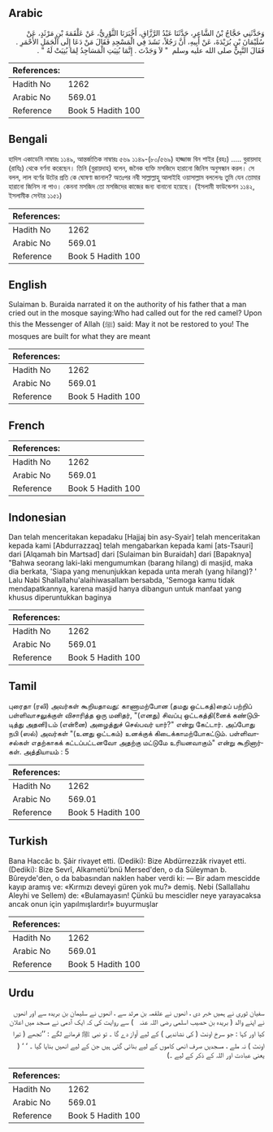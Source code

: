 ## Arabic


<div dir="rtl" lang="ar" style={{fontSize:'larger',backgroundColor:'#f8f9fa',padding:20}}>
وَحَدَّثَنِي حَجَّاجُ بْنُ الشَّاعِرِ، حَدَّثَنَا عَبْدُ الرَّزَّاقِ، أَخْبَرَنَا الثَّوْرِيُّ، عَنْ عَلْقَمَةَ بْنِ مَرْثَدٍ، عَنْ سُلَيْمَانَ بْنِ بُرَيْدَةَ، عَنْ أَبِيهِ، أَنَّ رَجُلاً، نَشَدَ فِي الْمَسْجِدِ فَقَالَ مَنْ دَعَا إِلَى الْجَمَلِ الأَحْمَرِ ‏.‏ فَقَالَ النَّبِيُّ صلى الله عليه وسلم ‏ "‏ لاَ وَجَدْتَ ‏.‏ إِنَّمَا بُنِيَتِ الْمَسَاجِدُ لِمَا بُنِيَتْ لَهُ ‏"‏ ‏.‏
</div>
<div style={{backgroundColor:'#f8f9fa',padding:20, marginBottom: 10}}><table> <thead> <tr> <th>References:</th> <th></th> </tr> </thead> <tbody><tr><td>Hadith No</td><td>1262</td></tr><tr><td>Arabic No</td><td>569.01</td></tr><tr><td>Reference</td><td>Book 5 Hadith 100</td></tr></tbody></table></div>

## Bengali


<div dir="ltr" lang="bn" style={{fontSize:'larger',backgroundColor:'#f8f9fa',padding:20}}>
হাদিস একাডেমি নাম্বারঃ ১১৪৯, আন্তর্জাতিক নাম্বারঃ ৫৬৯ ১১৪৯-(৮০/৫৬৯) হাজ্জাজ বিন শাইর (রহঃ) ..... বুরায়দাহ (রাযিঃ) থেকে বর্ণনা করেছেন। তিনি (বুরায়দাহ) বলেন, জনৈক ব্যক্তি মসজিদে হারানো জিনিস অনুসন্ধান করল। সে বলল, লাল বর্ণের উটের প্রতি কে ঘোষণা জানাল? অতঃপর নবী সাল্লাল্লাহু আলাইহি ওয়াসাল্লাম বললেনঃ তুমি যেন তোমার হারানো জিনিস না পাও। কেননা মসজিদ তো মসজিদের কাজের জন্য বানানো হয়েছে। (ইসলামী ফাউন্ডেশন ১১৪২, ইসলামীক সেন্টার ১১৫১)
</div>
<div style={{backgroundColor:'#f8f9fa',padding:20, marginBottom: 10}}><table> <thead> <tr> <th>References:</th> <th></th> </tr> </thead> <tbody><tr><td>Hadith No</td><td>1262</td></tr><tr><td>Arabic No</td><td>569.01</td></tr><tr><td>Reference</td><td>Book 5 Hadith 100</td></tr></tbody></table></div>

## English


<div dir="ltr" lang="en" style={{fontSize:'larger',backgroundColor:'#f8f9fa',padding:20}}>
Sulaiman b. Buraida narrated it on the authority of his father that a man cried out in the mosque saying:Who had called out for the red camel? Upon this the Messenger of Allah (ﷺ) said: May it not be restored to you! The mosques are built for what they are meant
</div>
<div style={{backgroundColor:'#f8f9fa',padding:20, marginBottom: 10}}><table> <thead> <tr> <th>References:</th> <th></th> </tr> </thead> <tbody><tr><td>Hadith No</td><td>1262</td></tr><tr><td>Arabic No</td><td>569.01</td></tr><tr><td>Reference</td><td>Book 5 Hadith 100</td></tr></tbody></table></div>

## French


<div dir="ltr" lang="fr" style={{fontSize:'larger',backgroundColor:'#f8f9fa',padding:20}}>

</div>
<div style={{backgroundColor:'#f8f9fa',padding:20, marginBottom: 10}}><table> <thead> <tr> <th>References:</th> <th></th> </tr> </thead> <tbody><tr><td>Hadith No</td><td>1262</td></tr><tr><td>Arabic No</td><td>569.01</td></tr><tr><td>Reference</td><td>Book 5 Hadith 100</td></tr></tbody></table></div>

## Indonesian


<div dir="ltr" lang="id" style={{fontSize:'larger',backgroundColor:'#f8f9fa',padding:20}}>
Dan telah menceritakan kepadaku [Hajjaj bin asy-Syair] telah menceritakan kepada kami [Abdurrazzaq] telah mengabarkan kepada kami [ats-Tsauri] dari [Alqamah bin Martsad] dari [Sulaiman bin Buraidah] dari [Bapaknya] "Bahwa seorang laki-laki mengumumkan (barang hilang) di masjid, maka dia berkata, 'Siapa yang menunjukkan kepada unta merah (yang hilang)? ' Lalu Nabi Shallallahu'alaihiwasallam bersabda, 'Semoga kamu tidak mendapatkannya, karena masjid hanya dibangun untuk manfaat yang khusus diperuntukkan baginya
</div>
<div style={{backgroundColor:'#f8f9fa',padding:20, marginBottom: 10}}><table> <thead> <tr> <th>References:</th> <th></th> </tr> </thead> <tbody><tr><td>Hadith No</td><td>1262</td></tr><tr><td>Arabic No</td><td>569.01</td></tr><tr><td>Reference</td><td>Book 5 Hadith 100</td></tr></tbody></table></div>

## Tamil


<div dir="ltr" lang="ta" style={{fontSize:'larger',backgroundColor:'#f8f9fa',padding:20}}>
புரைதா (ரலி) அவர்கள் கூறியதாவது: காணாமற்போன (தமது ஒட்டகத்)தைப் பற்றிப் பள்ளிவாசலுக்குள் விசாரித்த ஒரு மனிதர், "(எனது) சிவப்பு ஒட்டகத்தி(னைக் கண்டுபிடித்து அதனி)டம் (என்னை) அழைத்துச் செல்பவர் யார்?" என்று கேட்டார். அப்போது நபி (ஸல்) அவர்கள் "(உனது ஒட்டகம்) உனக்குக் கிடைக்காமற்போகட்டும். பள்ளிவாசல்கள் எதற்காகக் கட்டப்பட்டனவோ அதற்கு மட்டுமே உரியனவாகும்" என்று கூறினார்கள். அத்தியாயம் : 5
</div>
<div style={{backgroundColor:'#f8f9fa',padding:20, marginBottom: 10}}><table> <thead> <tr> <th>References:</th> <th></th> </tr> </thead> <tbody><tr><td>Hadith No</td><td>1262</td></tr><tr><td>Arabic No</td><td>569.01</td></tr><tr><td>Reference</td><td>Book 5 Hadith 100</td></tr></tbody></table></div>

## Turkish


<div dir="ltr" lang="tr" style={{fontSize:'larger',backgroundColor:'#f8f9fa',padding:20}}>
Bana Haccâc b. Şâir rivayet etti. (Dediki): Bize Abdürrezzâk rivayet etti. (Dediki): Bize Sevrî, Alkametü'bnü Mersed'den, o da Süleyman b. Bûreyde'den, o da babasından naklen haber verdi ki: — Bir adam mescidde kayıp aramış ve: «Kırmızı deveyi güren yok mu?» demiş. Nebi (Sallallahu Aleyhi ve Sellem) de: «Bulamayasın! Çünkü bu mescidler neye yarayacaksa ancak onun için yapılmışlardır!» buyurmuşlar
</div>
<div style={{backgroundColor:'#f8f9fa',padding:20, marginBottom: 10}}><table> <thead> <tr> <th>References:</th> <th></th> </tr> </thead> <tbody><tr><td>Hadith No</td><td>1262</td></tr><tr><td>Arabic No</td><td>569.01</td></tr><tr><td>Reference</td><td>Book 5 Hadith 100</td></tr></tbody></table></div>

## Urdu


<div dir="rtl" lang="ur" style={{fontSize:'larger',backgroundColor:'#f8f9fa',padding:20}}>
سفیان ثوری نے ہمیں خبر دی ، انھوں نے علقمہ بن مرثد سے ، انھوں نے سلیمان بن بریدہ سے اور انھوں نے اپنے والد ( بریدہ بن حصیب اسلمی ‌رضی ‌اللہ ‌عنہ ‌ ‌ ) سے روایت کی کہ ایک آدمی نے مسجد میں اعلان کیا اور کہا : جو سرخ اونٹ ( کی نشاندہی ) کے لیے آواز دے گا ۔ تو نبی ﷺ فرمانے لگے : ’’تجھے ( تیرا اونٹ ) نہ ملے ، مسجدیں صرف انھی کاموں کے لیے بنائی گئی ہیں جن کے لیے انھیں بنایا گیا ۔ ‘ ‘ ( یعنی عبادت اور اللہ کے ذکر کے لیے ۔)
</div>
<div style={{backgroundColor:'#f8f9fa',padding:20, marginBottom: 10}}><table> <thead> <tr> <th>References:</th> <th></th> </tr> </thead> <tbody><tr><td>Hadith No</td><td>1262</td></tr><tr><td>Arabic No</td><td>569.01</td></tr><tr><td>Reference</td><td>Book 5 Hadith 100</td></tr></tbody></table></div>